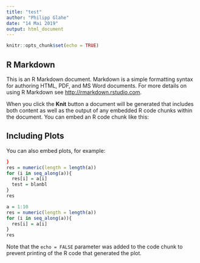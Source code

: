 ```yaml
---
title: "test"
author: "Philipp Glahe"
date: "14 Mai 2019"
output: html_document
---
```


```r
knitr::opts_chunk$set(echo = TRUE)
```

## R Markdown

This is an R Markdown document. Markdown is a simple formatting syntax for authoring HTML, PDF, and MS Word documents. For more details on using R Markdown see <http://rmarkdown.rstudio.com>.

When you click the **Knit** button a document will be generated that includes both content as well as the output of any embedded R code chunks within the document. You can embed an R code chunk like this:

## Including Plots

You can also embed plots, for example:


```r
}
res = numeric(length = length(a))
for (i in seq_along(a)){
  res[i] = a[i]
  test = blanbl
}
res
```

```r
a = 1:10
res = numeric(length = length(a))
for (i in seq_along(a)){
  res[i] = a[i]
}
res
```
Note that the `echo = FALSE` parameter was added to the code chunk to prevent printing of the R code that generated the plot.
